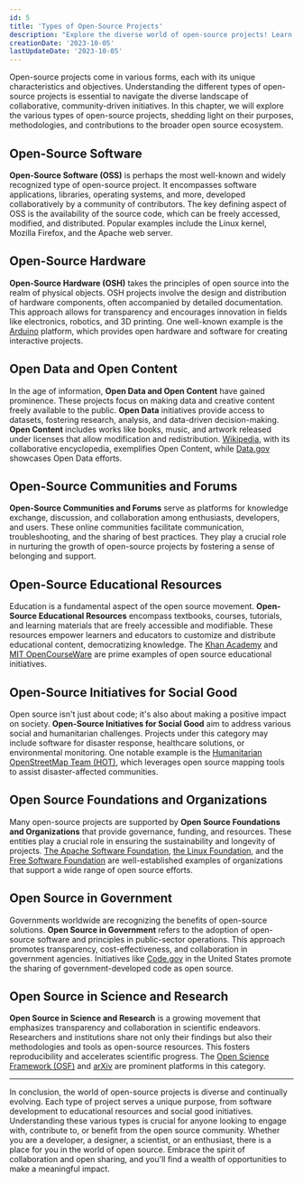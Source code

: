 ```yaml
---
id: 5
title: 'Types of Open-Source Projects'
description: "Explore the diverse world of open-source projects! Learn about open-source software, hardware, data, communities, and more in this comprehensive guide. Dive into the heart of collaborative innovation."
creationDate: '2023-10-05'
lastUpdateDate: '2023-10-05'
---
```


<p class="lead">Open-source projects come in various forms, each with its unique characteristics and objectives. Understanding the different types of open-source projects is essential to navigate the diverse landscape of collaborative, community-driven initiatives. In this chapter, we will explore the various types of open-source projects, shedding light on their purposes, methodologies, and contributions to the broader open source ecosystem.</p>

## Open-Source Software

**Open-Source Software (OSS)** is perhaps the most well-known and widely recognized type of open-source project. It encompasses software applications, libraries, operating systems, and more, developed collaboratively by a community of contributors. The key defining aspect of OSS is the availability of the source code, which can be freely accessed, modified, and distributed. Popular examples include the Linux kernel, Mozilla Firefox, and the Apache web server.

## Open-Source Hardware

**Open-Source Hardware (OSH)** takes the principles of open source into the realm of physical objects. OSH projects involve the design and distribution of hardware components, often accompanied by detailed documentation. This approach allows for transparency and encourages innovation in fields like electronics, robotics, and 3D printing. One well-known example is the <a href="https://arduino.cc" target="_blank" rel="noopener">Arduino</a> platform, which provides open hardware and software for creating interactive projects.

## Open Data and Open Content

In the age of information, **Open Data and Open Content** have gained prominence. These projects focus on making data and creative content freely available to the public. **Open Data** initiatives provide access to datasets, fostering research, analysis, and data-driven decision-making. **Open Content** includes works like books, music, and artwork released under licenses that allow modification and redistribution. <a href="https://wikipedia.org" target="_blank" rel="noopener">Wikipedia</a>, with its collaborative encyclopedia, exemplifies Open Content, while <a href="https://data.gov" target="_blank" rel="noopener">Data.gov</a> showcases Open Data efforts.

## Open-Source Communities and Forums

**Open-Source Communities and Forums** serve as platforms for knowledge exchange, discussion, and collaboration among enthusiasts, developers, and users. These online communities facilitate communication, troubleshooting, and the sharing of best practices. They play a crucial role in nurturing the growth of open-source projects by fostering a sense of belonging and support.

## Open-Source Educational Resources

Education is a fundamental aspect of the open source movement. **Open-Source Educational Resources** encompass textbooks, courses, tutorials, and learning materials that are freely accessible and modifiable. These resources empower learners and educators to customize and distribute educational content, democratizing knowledge. The <a href="https://khanacademy.org" target="_blank" rel="noopener">Khan Academy</a> and <a href="https://ocw.mit.edu" target="_blank" rel="noopener">MIT OpenCourseWare</a> are prime examples of open source educational initiatives.

## Open-Source Initiatives for Social Good

Open source isn't just about code; it's also about making a positive impact on society. **Open-Source Initiatives for Social Good** aim to address various social and humanitarian challenges. Projects under this category may include software for disaster response, healthcare solutions, or environmental monitoring. One notable example is the <a href="https://www.hotosm.org" target="_blank" rel="noopener">Humanitarian OpenStreetMap Team (HOT)</a>, which leverages open source mapping tools to assist disaster-affected communities.

## Open Source Foundations and Organizations

Many open-source projects are supported by **Open Source Foundations and Organizations** that provide governance, funding, and resources. These entities play a crucial role in ensuring the sustainability and longevity of projects. <a href="https://apache.org" target="_blank" rel="noopener">The Apache Software Foundation</a>, <a href="https://linuxfoundation.org" target="_blank" rel="noopener">the Linux Foundation</a>, and the <a href="https://fsf.org" target="_blank" rel="noopener">Free Software Foundation</a> are well-established examples of organizations that support a wide range of open source efforts.

## Open Source in Government

Governments worldwide are recognizing the benefits of open-source solutions. **Open Source in Government** refers to the adoption of open-source software and principles in public-sector operations. This approach promotes transparency, cost-effectiveness, and collaboration in government agencies. Initiatives like <a href="https://code.gov" target="_blank" rel="noopener">Code.gov</a> in the United States promote the sharing of government-developed code as open source.

## Open Source in Science and Research

**Open Source in Science and Research** is a growing movement that emphasizes transparency and collaboration in scientific endeavors. Researchers and institutions share not only their findings but also their methodologies and tools as open-source resources. This fosters reproducibility and accelerates scientific progress. The <a href="https://osf.io" target="_blank" rel="noopener">Open Science Framework (OSF)</a> and <a href="https://arxiv.org">arXiv</a> are prominent platforms in this category.

<hr/>

<p class="lead">In conclusion, the world of open-source projects is diverse and continually evolving. Each type of project serves a unique purpose, from software development to educational resources and social good initiatives. Understanding these various types is crucial for anyone looking to engage with, contribute to, or benefit from the open source community. Whether you are a developer, a designer, a scientist, or an enthusiast, there is a place for you in the world of open source. Embrace the spirit of collaboration and open sharing, and you'll find a wealth of opportunities to make a meaningful impact.</p>
